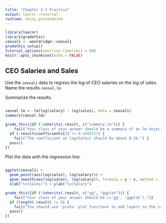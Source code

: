 ```yaml
---
title: "Chapter 2-2 Practice"
output: learnr::tutorial
runtime: shiny_prerendered
---
```


```r
library(learnr)
library(gradethis)
ceosal1 <- wooldridge::ceosal1
gradethis_setup()
tutorial_options(exercise.timelimit = 60)
knitr::opts_chunk$set(echo = FALSE)
```

## CEO Salaries and Sales

Use the `ceosal1` data to regress the *log* of CEO salaries on the *log* of sales. Name the results `ceosal.lm`

Summarize the results.

```r

```

```r
ceosal.lm <- lm(log(salary) ~ log(sales), data = ceosal1)
summary(ceosal.lm)
```

```r
grade_this({if (!inherits(.result, c("summary.lm"))) {
    fail("Your class of your answer should be a summary of an lm object.")}
  if (.result$coefficients[2] != 0.2566717) { 
    fail("The coefficient on log(Sales) should be about 0.26.") }
  pass()
})
```

Plot the data with the regression line. 

```r

```

```r
ggplot(ceosal1) + 
  geom_point(aes(log(sales), log(salary))) + 
  geom_smooth(aes(log(sales), log(salary)), formula = y ~ x, method = 'lm', se = FALSE) + 
  xlab("ln(Sales)") + ylab("ln(Salary") 
```

```r
grade_this({if (!inherits(.result, c("gg", "ggplot"))) {
    fail("Your class of your answer should be c('gg', 'ggplot').")}
  if (length(.result) != 9) { 
    fail("You should use 'proto' plot functions to add layers to the same plot" ) }
  pass()
})
```
